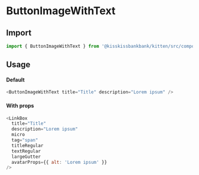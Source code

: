 
<Meta title="Buttons/ButtonImageWithText" component={ButtonImageWithText} />

# ButtonImageWithText

<Canvas>
  <Story name="Example" story={stories.Default} />
</Canvas>

## Import

```js
import { ButtonImageWithText } from '@kisskissbankbank/kitten/src/components/buttons/button-image-with-text'
```

## Usage

#### Default

```js
<ButtonImageWithText title="Title" description="Lorem ipsum" />
```

#### With props

```js
<LinkBox
  title="Title"
  description="Lorem ipsum"
  micro
  tag="span"
  titleRegular
  textRegular
  largeGutter
  avatarProps={{ alt: 'Lorem ipsum' }}
/>
```

